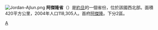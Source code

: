 [[File:Jordan-Ajlun.png|right]]
'''阿傑隆省'''（{{lang-ar|محافظة عجلون|}}）是[[約旦|約旦]]的一個省份，位於該國西北部。面積420平方公里，2004年人口118,305人。首府[[阿傑隆|阿傑隆]]。下分2區。

{{約旦行政區劃}}

[[Category:約旦行政區劃|A]]